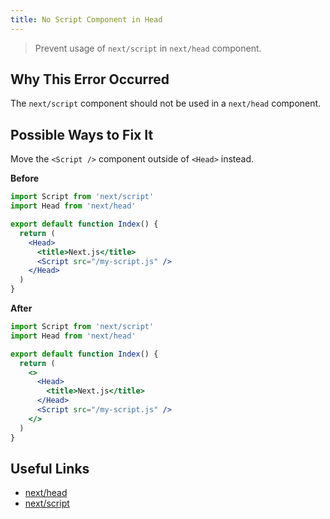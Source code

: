 ```yaml
---
title: No Script Component in Head
---
```


> Prevent usage of `next/script` in `next/head` component.

## Why This Error Occurred

The `next/script` component should not be used in a `next/head` component.

## Possible Ways to Fix It

Move the `<Script />` component outside of `<Head>` instead.

**Before**

```jsx filename="pages/index.js"
import Script from 'next/script'
import Head from 'next/head'

export default function Index() {
  return (
    <Head>
      <title>Next.js</title>
      <Script src="/my-script.js" />
    </Head>
  )
}
```

**After**

```jsx filename="pages/index.js"
import Script from 'next/script'
import Head from 'next/head'

export default function Index() {
  return (
    <>
      <Head>
        <title>Next.js</title>
      </Head>
      <Script src="/my-script.js" />
    </>
  )
}
```

## Useful Links

- [next/head](/docs/pages/api-reference/components/head)
- [next/script](/docs/pages/guides/scripts)
